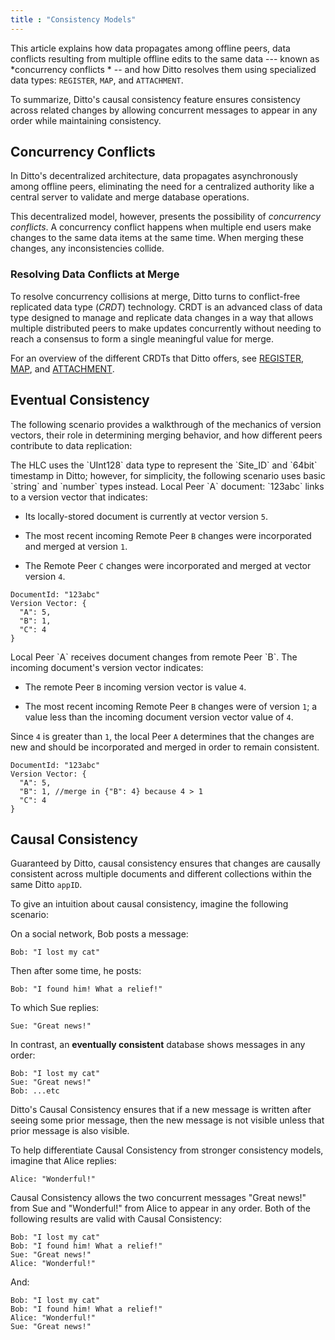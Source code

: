 ```yaml
---
title : "Consistency Models"
---
```


This article explains how data propagates among offline peers, data conflicts resulting from multiple offline edits to the same data --- known as *concurrency conflicts * -- and how Ditto resolves them using specialized data types: `REGISTER`, `MAP`, and `ATTACHMENT`.

To summarize, Ditto's causal consistency feature ensures consistency across related changes by allowing concurrent messages to appear in any order while maintaining consistency.

## Concurrency Conflicts

In Ditto's decentralized architecture, data propagates asynchronously among offline peers, eliminating the need for a centralized authority like a central server to validate and merge database operations.

This decentralized model, however, presents the possibility of *concurrency conflicts*. A concurrency conflict happens when multiple end users make changes to the same data items at the same time. When merging these changes, any inconsistencies collide.

### Resolving Data Conflicts at Merge

To resolve concurrency collisions at merge, Ditto turns to conflict-free replicated data type (*CRDT*) technology. CRDT is an advanced class of data type designed to manage and replicate data changes in a way that allows multiple distributed peers to make updates concurrently without needing to reach a consensus to form a single meaningful value for merge.

For an overview of the different CRDTs that Ditto offers, see [REGISTER](/sdk/v4-7/document-model/data-types/register), [MAP](/sdk/v4-7/document-model/data-types/map), and [ATTACHMENT](/sdk/v4-7/document-model/data-types/attachment).

## Eventual Consistency

The following scenario provides a walkthrough of the mechanics of version vectors, their role in determining merging behavior, and how different peers contribute to data replication:

<Info>
The HLC uses the `UInt128` data type to represent the `Site_ID` and `64bit` timestamp in Ditto; however, for simplicity, the following scenario uses basic `string` and `number` types instead.
</Info>

<Steps>
<Step>
Local Peer `A` document: `123abc` links to a version vector that indicates:

- Its locally-stored document is currently at vector version `5`.

- The most recent incoming Remote Peer `B` changes were incorporated and merged at version `1`.

- The Remote Peer `C` changes were incorporated and merged at vector version `4`.

<CodeGroup>

```text
DocumentId: "123abc"
Version Vector: {
  "A": 5,
  "B": 1,
  "C": 4
}
```

</CodeGroup>
</Step>

<Step>
Local Peer `A` receives document changes from remote Peer `B`. The incoming document's version vector indicates:

- The remote Peer `B` incoming version vector is value  `4`.

- The most recent incoming Remote Peer `B` changes were of version `1`; a value less than the incoming document version vector value of `4`.

Since `4` is greater than `1`, the local Peer `A` determines that the changes are new and should be incorporated and merged in order to remain consistent.

<CodeGroup>

```text
DocumentId: "123abc"
Version Vector: {
  "A": 5,
  "B": 1, //merge in {"B": 4} because 4 > 1
  "C": 4
}
```

</CodeGroup>
</Step>
</Steps>

## Causal Consistency

Guaranteed by Ditto, causal consistency ensures that changes are causally consistent across multiple documents and different collections within the same Ditto `appID`.

To give an intuition about causal consistency, imagine the following scenario:

On a social network, Bob posts a message:

<CodeGroup>

```text
Bob: "I lost my cat"
```

</CodeGroup>

Then after some time, he posts:

<CodeGroup>

```text
Bob: "I found him! What a relief!"
```

</CodeGroup>

To which Sue replies:

<CodeGroup>

```text
Sue: "Great news!"
```

</CodeGroup>

In contrast, an **eventually consistent** database shows messages in any order:

<CodeGroup>

```text
Bob: "I lost my cat"
Sue: "Great news!"
Bob: ...etc
```

</CodeGroup>

Ditto's Causal Consistency ensures that if a new message is written after seeing some prior message, then the new message is not visible unless that prior message is also visible.

To help differentiate Causal Consistency from stronger consistency models, imagine that Alice replies:

<CodeGroup>

```text
Alice: "Wonderful!"
```

</CodeGroup>

Causal Consistency allows the two concurrent messages "Great news!" from Sue and "Wonderful!" from Alice to appear in any order. Both of the following results are valid with Causal Consistency:

<CodeGroup>

```text
Bob: "I lost my cat"
Bob: "I found him! What a relief!"
Sue: "Great news!"
Alice: "Wonderful!"
```

</CodeGroup>

And:

<CodeGroup>

```text
Bob: "I lost my cat"
Bob: "I found him! What a relief!"
Alice: "Wonderful!"
Sue: "Great news!"
```

</CodeGroup>



